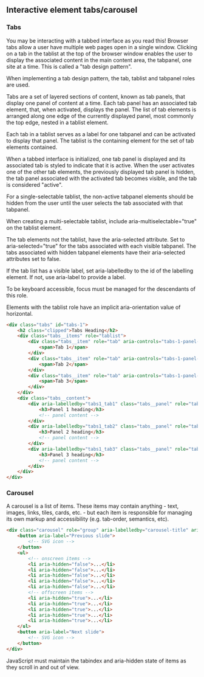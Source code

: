 
<Meta title="Docs/Accessibility/Tabs"/>

## Interactive element tabs/carousel


### Tabs

You may be interacting with a tabbed interface as you read this! Browser tabs allow a user have multiple web pages open in a single window. Clicking on a tab in the tablist at the top of the browser window enables the user to display the associated content in the main content area, the tabpanel, one site at a time. This is called a "tab design pattern".

When implementing a tab design pattern, the tab, tablist and tabpanel roles are used.

Tabs are a set of layered sections of content, known as tab panels, that display one panel of content at a time. Each tab panel has an associated tab element, that, when activated, displays the panel. The list of tab elements is arranged along one edge of the currently displayed panel, most commonly the top edge, nested in a tablist element.

Each tab in a tablist serves as a label for one tabpanel and can be activated to display that panel. The tablist is the containing element for the set of tab elements contained.

When a tabbed interface is initialized, one tab panel is displayed and its associated tab is styled to indicate that it is active. When the user activates one of the other tab elements, the previously displayed tab panel is hidden, the tab panel associated with the activated tab becomes visible, and the tab is considered "active".

For a single-selectable tablist, the non-active tabpanel elements should be hidden from the user until the user selects the tab associated with that tabpanel.

When creating a multi-selectable tablist, include aria-multiselectable="true" on the tablist element.

The tab elements not the tablist, have the aria-selected attribute. Set to aria-selected="true" for the tabs associated with each visible tabpanel. The tabs associated with hidden tabpanel elements have their aria-selected attributes set to false.

If the tab list has a visible label, set aria-labelledby to the id of the labelling element. If not, use aria-label to provide a label.

To be keyboard accessible, focus must be managed for the descendants of this role.

Elements with the tablist role have an implicit aria-orientation value of horizontal.

```html
<div class="tabs" id="tabs-1">
    <h2 class="clipped">Tabs Heading</h2>
    <div class="tabs__items" role="tablist">
        <div class="tabs__item" role="tab" aria-controls="tabs-1-panel-1" aria-selected="true" id="tabs1_tab1" tabindex="0">
            <span>Tab 1</span>
        </div>
        <div class="tabs__item" role="tab" aria-controls="tabs-1-panel-2" aria-selected="false" id="tabs1_tab2" tabindex="-1">
            <span>Tab 2</span>
        </div>
        <div class="tabs__item" role="tab" aria-controls="tabs-1-panel-3" aria-selected="false" id="tabs1_tab3" tabindex="-1">
            <span>Tab 3</span>
        </div>
    </div>
    <div class="tabs__content">
        <div aria-labelledby="tabs1_tab1" class="tabs__panel" role="tabpanel" id="tabs-1-panel-1">
            <h3>Panel 1 heading</h3>
            <!-- panel content -->
        </div>
        <div aria-labelledby="tabs1_tab2" class="tabs__panel" role="tabpanel" hidden id="tabs-1-panel-2">
            <h3>Panel 2 heading</h3>
            <!-- panel content -->
        </div>
        <div aria-labelledby="tabs1_tab3" class="tabs__panel" role="tabpanel" hidden id="tabs-1-panel-3">
            <h3>Panel 3 heading</h3>
            <!-- panel content -->
        </div>
    </div>
</div>
```

### Carousel

A carousel is a list of items. These items may contain anything - text, images, links, tiles, cards, etc. - but each item is responsible for managing its own markup and accessibility (e.g. tab-order, semantics, etc).

```html
<div class="carousel" role="group" aria-labelledby="carousel-title" aria-roledescription="carousel">
    <button aria-label="Previous slide">
        <!-- SVG icon -->
    </button>
    <ul>
        <!-- onscreen items -->
        <li aria-hidden="false">...</li>
        <li aria-hidden="false">...</li>
        <li aria-hidden="false">...</li>
        <li aria-hidden="false">...</li>
        <li aria-hidden="false">...</li>
        <!-- offscreen items -->
        <li aria-hidden="true">...</li>
        <li aria-hidden="true">...</li>
        <li aria-hidden="true">...</li>
        <li aria-hidden="true">...</li>
        <li aria-hidden="true">...</li>
    </ul>
    <button aria-label="Next slide">
        <!-- SVG icon -->
    </button>
</div>
```

JavaScript must maintain the tabindex and aria-hidden state of items as they scroll in and out of view.
